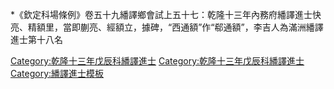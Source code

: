 {{Navbox
|name = 乾隆十三年戊辰科繙譯進士金榜
|title = 乾隆十三年（[[1748年]]）戊辰科繙譯進士金榜
|titlestyle = background-color:#FFD700;
|image =
|style = width:100%;text-align:center; 
|groupstyle = text-align:center; background-color:#FFD700;
|liststyle = text-align:center;
|state = {{{state<includeonly>|collapsed</includeonly>}}}
|group1 = 滿洲<br>共17名
|list1 = [[武敬|武敬]] - [[旌額理|經額立]] - [[覺羅敦岱]] - [[成善|成善]] - [[國鼐|國鼐]] - [[德賢|德賢]] - [[赫齡|赫齡]] - [[九格|九格]] - [[西通額]] - [[佟豫|佟豫]]<br>[[永安 (繙譯進士)|永安]] - [[官福|官福]] - [[傅爾瑚納]] - [[蒯亮 (繙譯進士)|蒯亮]] - [[永泰 (繙譯進士)|永泰]] - [[福興阿]] - [[孝順阿]]

|group2 = 蒙古<br>共2名
|list2 = [[明福|明福]] - [[舒明|舒明]]

|group3 = 漢軍<br>共1名
|list3 = [[李吉人]]

|group4 = 欽賜1名
|list4 = [[宗室玉奇]]

|belowstyle = text-align: center; background-color:#FFD700;
|below='''前一科：[[Template:乾隆十年乙丑科繙譯進士金榜|乾隆十年乙丑科繙譯]]　'''·'''　後一科：[[Template:乾隆十六年辛未科繙譯進士金榜|乾隆十六年辛未科繙譯]]'''<br>'''同科進士：[[Template:乾隆十三年戊辰科殿試金榜|乾隆十三年戊辰文科]]、[[Template:乾隆十三年戊辰科武殿試金榜|乾隆十三年戊辰武科]]'''
}}
[[Category:乾隆十三年戊辰科繙譯進士]]
<noinclude>[[Category:乾隆十三年戊辰科繙譯進士]][[Category:繙譯進士模板]]{{DEFAULTSORT:*}}*《欽定科場條例》卷五十九繙譯鄉會試上五十七：乾隆十三年內務府繙譯進士快亮、精額里，當即蒯亮、經額立，據碑，“西通額”作“郗通額”，李吉人為滿洲繙譯進士第十八名</noinclude>